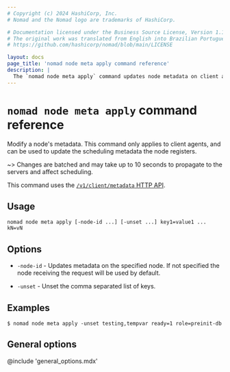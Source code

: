 ```yaml
---
# Copyright (c) 2024 HashiCorp, Inc.
# Nomad and the Nomad logo are trademarks of HashiCorp.

# Documentation licensed under the Business Source License, Version 1.1.
# The original work was translated from English into Brazilian Portuguese.
# https://github.com/hashicorp/nomad/blob/main/LICENSE

layout: docs
page_title: 'nomad node meta apply command reference'
description: |
  The `nomad node meta apply` command updates node metadata on client agents.
---
```


# `nomad node meta apply` command reference

Modify a node's metadata. This command only applies to client agents, and can
be used to update the scheduling metadata the node registers.

~> Changes are batched and may take up to 10 seconds to propagate to the
   servers and affect scheduling.

This command uses the [`/v1/client/metadata` HTTP API][api].

## Usage

```plaintext
nomad node meta apply [-node-id ...] [-unset ...] key1=value1 ... kN=vN
```

## Options

- `-node-id` - Updates metadata on the specified node. If not specified the
  node receiving the request will be used by default.

- `-unset` - Unset the comma separated list of keys.

## Examples

```shell-session
$ nomad node meta apply -unset testing,tempvar ready=1 role=preinit-db
```

## General options

@include 'general_options.mdx'

[api]: /nomad/api-docs/client#update-dynamic-node-metadata
